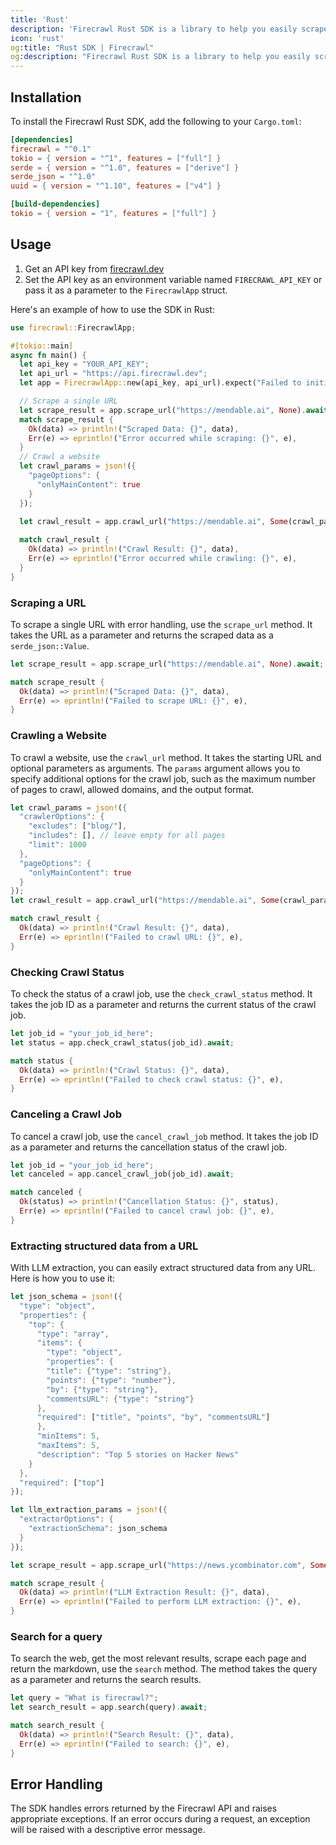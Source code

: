 ```yaml
---
title: 'Rust'
description: 'Firecrawl Rust SDK is a library to help you easily scrape and crawl websites, and output the data in a format ready for use with language models (LLMs).'
icon: 'rust'
og:title: "Rust SDK | Firecrawl"
og:description: "Firecrawl Rust SDK is a library to help you easily scrape and crawl websites, and output the data in a format ready for use with language models (LLMs)."
---
```


## Installation

To install the Firecrawl Rust SDK, add the following to your `Cargo.toml`:

```toml
[dependencies]
firecrawl = "^0.1"
tokio = { version = "^1", features = ["full"] }
serde = { version = "^1.0", features = ["derive"] }
serde_json = "^1.0"
uuid = { version = "^1.10", features = ["v4"] }

[build-dependencies]
tokio = { version = "1", features = ["full"] }
```


## Usage

1. Get an API key from [firecrawl.dev](https://firecrawl.dev)
2. Set the API key as an environment variable named `FIRECRAWL_API_KEY` or pass it as a parameter to the `FirecrawlApp` struct.

Here's an example of how to use the SDK in Rust:

```rust
use firecrawl::FirecrawlApp;

#[tokio::main]
async fn main() {
  let api_key = "YOUR_API_KEY";
  let api_url = "https://api.firecrawl.dev";
  let app = FirecrawlApp::new(api_key, api_url).expect("Failed to initialize FirecrawlApp");

  // Scrape a single URL
  let scrape_result = app.scrape_url("https://mendable.ai", None).await;
  match scrape_result {
    Ok(data) => println!("Scraped Data: {}", data),
    Err(e) => eprintln!("Error occurred while scraping: {}", e),
  }
  // Crawl a website
  let crawl_params = json!({
    "pageOptions": {
      "onlyMainContent": true
    }
  });

  let crawl_result = app.crawl_url("https://mendable.ai", Some(crawl_params)).await;
  
  match crawl_result {
    Ok(data) => println!("Crawl Result: {}", data),
    Err(e) => eprintln!("Error occurred while crawling: {}", e),
  }
}
```

### Scraping a URL

To scrape a single URL with error handling, use the `scrape_url` method. It takes the URL as a parameter and returns the scraped data as a `serde_json::Value`.

```rust
let scrape_result = app.scrape_url("https://mendable.ai", None).await;

match scrape_result {
  Ok(data) => println!("Scraped Data: {}", data),
  Err(e) => eprintln!("Failed to scrape URL: {}", e),
}
```

### Crawling a Website

To crawl a website, use the `crawl_url` method. It takes the starting URL and optional parameters as arguments. The `params` argument allows you to specify additional options for the crawl job, such as the maximum number of pages to crawl, allowed domains, and the output format.

```rust
let crawl_params = json!({
  "crawlerOptions": {
    "excludes": ["blog/"],
    "includes": [], // leave empty for all pages
    "limit": 1000
  },
  "pageOptions": {
    "onlyMainContent": true
  }
});
let crawl_result = app.crawl_url("https://mendable.ai", Some(crawl_params)).await;

match crawl_result {
  Ok(data) => println!("Crawl Result: {}", data),
  Err(e) => eprintln!("Failed to crawl URL: {}", e),
}
```


### Checking Crawl Status

To check the status of a crawl job, use the `check_crawl_status` method. It takes the job ID as a parameter and returns the current status of the crawl job.

```rust
let job_id = "your_job_id_here";
let status = app.check_crawl_status(job_id).await;

match status {
  Ok(data) => println!("Crawl Status: {}", data),
  Err(e) => eprintln!("Failed to check crawl status: {}", e),
}
```

### Canceling a Crawl Job

To cancel a crawl job, use the `cancel_crawl_job` method. It takes the job ID as a parameter and returns the cancellation status of the crawl job.

```rust
let job_id = "your_job_id_here";
let canceled = app.cancel_crawl_job(job_id).await;

match canceled {
  Ok(status) => println!("Cancellation Status: {}", status),
  Err(e) => eprintln!("Failed to cancel crawl job: {}", e),
}
```


### Extracting structured data from a URL

With LLM extraction, you can easily extract structured data from any URL. Here is how you to use it:

```rust
let json_schema = json!({
  "type": "object",
  "properties": {
    "top": {
      "type": "array",
      "items": {
        "type": "object",
        "properties": {
        "title": {"type": "string"},
        "points": {"type": "number"},
        "by": {"type": "string"},
        "commentsURL": {"type": "string"}
      },
      "required": ["title", "points", "by", "commentsURL"]
      },
      "minItems": 5,
      "maxItems": 5,
      "description": "Top 5 stories on Hacker News"
    }
  },
  "required": ["top"]
});

let llm_extraction_params = json!({
  "extractorOptions": {
    "extractionSchema": json_schema
  }
});

let scrape_result = app.scrape_url("https://news.ycombinator.com", Some(llm_extraction_params)).await;

match scrape_result {
  Ok(data) => println!("LLM Extraction Result: {}", data),
  Err(e) => eprintln!("Failed to perform LLM extraction: {}", e),
}
```


### Search for a query

To search the web, get the most relevant results, scrape each page and return the markdown, use the `search` method. The method takes the query as a parameter and returns the search results.

```rust
let query = "What is firecrawl?";
let search_result = app.search(query).await;

match search_result {
  Ok(data) => println!("Search Result: {}", data),
  Err(e) => eprintln!("Failed to search: {}", e),
}
```

## Error Handling

The SDK handles errors returned by the Firecrawl API and raises appropriate exceptions. If an error occurs during a request, an exception will be raised with a descriptive error message.